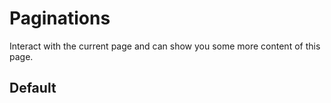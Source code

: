 

<Meta title='3.Molecules|Paginations' />

# Paginations
Interact with the current page and can show you some more content of this page.

## Default
<Preview withToolbar>
    <Story name='Default'>
        <Pagination />
    </Story>
</Preview>